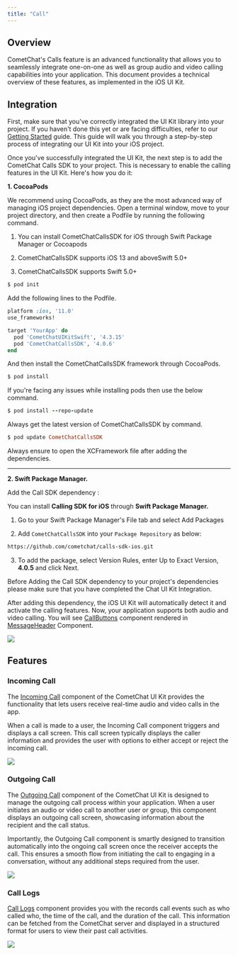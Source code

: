 ```yaml
---
title: "Call"
---
```


## Overview

CometChat's Calls feature is an advanced functionality that allows you to seamlessly integrate one-on-one as well as group audio and video calling capabilities into your application. This document provides a technical overview of these features, as implemented in the iOS UI Kit.

## Integration

First, make sure that you've correctly integrated the UI Kit library into your project. If you haven't done this yet or are facing difficulties, refer to our [Getting Started](/ui-kit/ios/getting-started) guide. This guide will walk you through a step-by-step process of integrating our UI Kit into your iOS project.

Once you've successfully integrated the UI Kit, the next step is to add the CometChat Calls SDK to your project. This is necessary to enable the calling features in the UI Kit. Here's how you do it:

**1. CocoaPods**

We recommend using CocoaPods, as they are the most advanced way of managing iOS project dependencies. Open a terminal window, move to your project directory, and then create a Podfile by running the following command.

<Note>

1. You can install CometChatCallsSDK for iOS through Swift Package Manager or Cocoapods

2. CometChatCallsSDK supports iOS 13 and aboveSwift 5.0+

3. CometChatCallsSDK supports Swift 5.0+

</Note>

```ruby Swift
$ pod init
```

Add the following lines to the Podfile.

```ruby Swift
platform :ios, '11.0'
use_frameworks!

target 'YourApp' do
  pod 'CometChatUIKitSwift', '4.3.15'
  pod 'CometChatCallsSDK', '4.0.6'
end
```

And then install the CometChatCallsSDK framework through CocoaPods.

```ruby Swift
$ pod install
```

If you're facing any issues while installing pods then use the below command.

```ruby Swift
$ pod install --repo-update
```

Always get the latest version of CometChatCallsSDK by command.

```ruby Swift
$ pod update CometChatCallsSDK
```

<Tip>

Always ensure to open the XCFramework file after adding the dependencies.

</Tip>

***

**2. Swift Package Manager.**

Add the Call SDK dependency :

You can install **Calling SDK for iOS** through **Swift Package Manager.**

1. Go to your Swift Package Manager's File tab and select Add Packages

2. Add `CometChatCallsSDK` into your `Package Repository` as below:

```sh Bash
https://github.com/cometchat/calls-sdk-ios.git
```

3. To add the package, select Version Rules, enter Up to Exact Version, **4.0.5** and click Next.

<Info>

Before Adding the Call SDK dependency to your project's dependencies please make sure that you have completed the Chat UI Kit Integration.

</Info>

After adding this dependency, the iOS UI Kit will automatically detect it and activate the calling features. Now, your application supports both audio and video calling. You will see [CallButtons](/ui-kit/ios/call-buttons) component rendered in [MessageHeader](/ui-kit/ios/message-header) Component.

<Frame>
  <img src="/images/bdb0e9ac-calling-8dcb7235d3944deea9635f9c49b9705b.png" />
</Frame>

## Features

### Incoming Call

The [Incoming Call](/ui-kit/ios/incoming-call) component of the CometChat UI Kit provides the functionality that lets users receive real-time audio and video calls in the app.

When a call is made to a user, the Incoming Call component triggers and displays a call screen. This call screen typically displays the caller information and provides the user with options to either accept or reject the incoming call.

<Frame>
  <img src="/images/bd742e77-incoming-call-8066134d4048bfc974ee976857304f5c.png" />
</Frame>

### Outgoing Call

The [Outgoing Call](/ui-kit/ios/incoming-call) component of the CometChat UI Kit is designed to manage the outgoing call process within your application. When a user initiates an audio or video call to another user or group, this component displays an outgoing call screen, showcasing information about the recipient and the call status.

Importantly, the Outgoing Call component is smartly designed to transition automatically into the ongoing call screen once the receiver accepts the call. This ensures a smooth flow from initiating the call to engaging in a conversation, without any additional steps required from the user.

<Frame>
  <img src="/images/0a5a3f39-outgoing-call-19a5012bc13b4644214f7b22c327ae37.png" />
</Frame>

### Call Logs

[Call Logs](/ui-kit/ios/call-logs) component provides you with the records call events such as who called who, the time of the call, and the duration of the call. This information can be fetched from the CometChat server and displayed in a structured format for users to view their past call activities.

<Frame>
  <img src="/images/2590998c-call-log-606fd87790bcaeb080b85f309f7fe3cf.png" />
</Frame>
